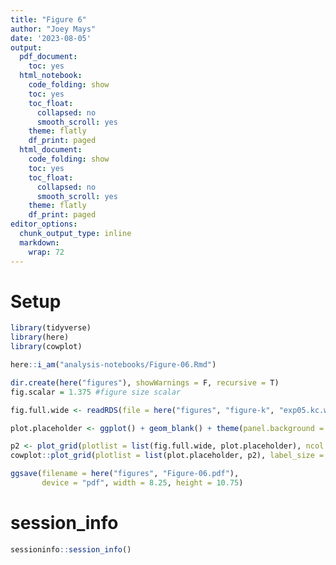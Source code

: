 ```yaml
---
title: "Figure 6"
author: "Joey Mays"
date: '2023-08-05'
output:
  pdf_document:
    toc: yes
  html_notebook:
    code_folding: show
    toc: yes
    toc_float:
      collapsed: no
      smooth_scroll: yes
    theme: flatly
    df_print: paged
  html_document:
    code_folding: show
    toc: yes
    toc_float:
      collapsed: no
      smooth_scroll: yes
    theme: flatly
    df_print: paged
editor_options:
  chunk_output_type: inline
  markdown:
    wrap: 72
---
```


# Setup

```r
library(tidyverse)
library(here)
library(cowplot)
```

```r
here::i_am("analysis-notebooks/Figure-06.Rmd")
```

```r
dir.create(here("figures"), showWarnings = F, recursive = T)
fig.scalar = 1.375 #figure size scalar
```

```r
fig.full.wide <- readRDS(file = here("figures", "figure-k", "exp05.kc.wide.RDS")) 
```

```r
plot.placeholder <- ggplot() + geom_blank() + theme(panel.background = element_blank())
```

```r
p2 <- plot_grid(plotlist = list(fig.full.wide, plot.placeholder), ncol = 1, rel_heights = c(0.80,1), scale = 0.95)
cowplot::plot_grid(plotlist = list(plot.placeholder, p2), label_size = 12, ncol = 1, rel_heights = c(1,40), hjust = -0.05)
```

```r
ggsave(filename = here("figures", "Figure-06.pdf"), 
       device = "pdf", width = 8.25, height = 10.75)
```

# session_info

```r
sessioninfo::session_info()
```


